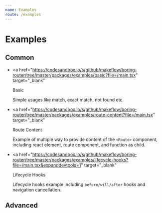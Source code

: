```yaml
---
name: Examples
route: /examples
---
```


# Examples

## Common

- <a
    href="https://codesandbox.io/s/github/makeflow/boring-router/tree/master/packages/examples/basic?file=/main.tsx"
    target="_blank"
  >
    Basic
  </a>

  Simple usages like match, exact match, not found etc.

- <a
    href="https://codesandbox.io/s/github/makeflow/boring-router/tree/master/packages/examples/route-content?file=/main.tsx"
    target="_blank"
  >
    Route Content
  </a>

  Example of multiple way to provide content of the `<Route>` component, including react element, route component, and function as child.

- <a
    href="https://codesandbox.io/s/github/makeflow/boring-router/tree/master/packages/examples/lifecycle-hooks?file=/main.tsx&expanddevtools=1"
    target="_blank"
  >
    Lifecycle Hooks
  </a>

  Lifecycle hooks example including `before/will/after` hooks and navigation cancellation.

## Advanced
